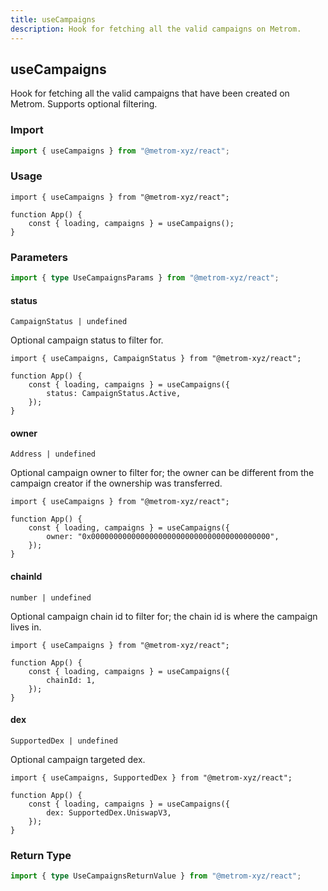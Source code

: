 ```yaml
---
title: useCampaigns
description: Hook for fetching all the valid campaigns on Metrom.
---
```


## useCampaigns

Hook for fetching all the valid campaigns that have been created on Metrom.
Supports optional filtering.

### Import

```ts
import { useCampaigns } from "@metrom-xyz/react";
```

### Usage

```tsx
import { useCampaigns } from "@metrom-xyz/react";

function App() {
    const { loading, campaigns } = useCampaigns();
}
```

### Parameters

```ts
import { type UseCampaignsParams } from "@metrom-xyz/react";
```

#### status

`CampaignStatus | undefined`

Optional campaign status to filter for.

```tsx
import { useCampaigns, CampaignStatus } from "@metrom-xyz/react";

function App() {
    const { loading, campaigns } = useCampaigns({
        status: CampaignStatus.Active,
    });
}
```

#### owner

`Address | undefined`

Optional campaign owner to filter for; the owner can be different from the
campaign creator if the ownership was transferred.

```tsx
import { useCampaigns } from "@metrom-xyz/react";

function App() {
    const { loading, campaigns } = useCampaigns({
        owner: "0x0000000000000000000000000000000000000000",
    });
}
```

#### chainId

`number | undefined`

Optional campaign chain id to filter for; the chain id is where the campaign
lives in.

```tsx
import { useCampaigns } from "@metrom-xyz/react";

function App() {
    const { loading, campaigns } = useCampaigns({
        chainId: 1,
    });
}
```

#### dex

`SupportedDex | undefined`

Optional campaign targeted dex.

```tsx
import { useCampaigns, SupportedDex } from "@metrom-xyz/react";

function App() {
    const { loading, campaigns } = useCampaigns({
        dex: SupportedDex.UniswapV3,
    });
}
```

### Return Type

```ts
import { type UseCampaignsReturnValue } from "@metrom-xyz/react";
```
